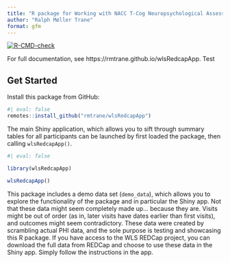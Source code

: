 ```yaml
---
title: "R package for Working with NACC T-Cog Neuropsychological Assessments"
author: "Ralph Møller Trane"
format: gfm
---
```


<!-- badges: start -->
  [![R-CMD-check](https://github.com/rmtrane/wlsRedcapApp/actions/workflows/R-CMD-check.yaml/badge.svg)](https://github.com/rmtrane/wlsRedcapApp/actions/workflows/R-CMD-check.yaml)
<!-- badges: end -->


For full documentation, see https://rmtrane.github.io/wlsRedcapApp. Test

## Get Started

Install this package from GitHub:

```r
#| eval: false
remotes::install_github("rmtrane/wlsRedcapApp")
```

The main Shiny application, which allows you to sift through summary tables for all participants can be launched by first loaded the package, then calling `wlsRedcapApp()`. 

```r
#| eval: false

library(wlsRedcapApp)

wlsRedcapApp()
```

This package includes a demo data set (`demo_data`), which allows you to explore the functionality of the package and in particular the Shiny app. Not that these data might seem completely made up... because they are. Visits might be out of order (as in, later visits have dates earlier than first visits), and outcomes might seem contradictory. These data were created by scrambling actual PHI data, and the sole purpose is testing and showcasing this R package. If you have access to the WLS REDCap project, you can download the full data from REDCap and choose to use these data in the Shiny app. Simply follow the instructions in the app. 
